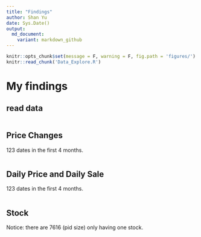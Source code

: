 ```yaml
---
title: "Findings"
author: Shan Yu
date: Sys.Date()
output:
  md_document:
    variant: markdown_github
---
```


```r
knitr::opts_chunk$set(message = F, warning = F, fig.path = 'figures/')
knitr::read_chunk('Data_Explore.R')
```

# My findings 

## read data
```r
```

## Price Changes
123 dates in the first 4 months. 
```r
```

## Daily Price and Daily Sale
123 dates in the first 4 months. 
```r
```

## Stock
Notice: there are 7616 (pid size) only having one stock.
```r
```